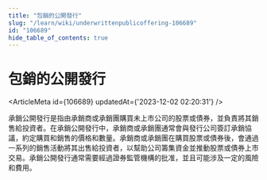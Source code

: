 ```yaml
---
title: "包銷的公開發行"
slug: "/learn/wiki/underwrittenpublicoffering-106689"
id: "106689"
hide_table_of_contents: true
---
```



# 包銷的公開發行

<ArticleMeta id={106689} updatedAt={'2023-12-02 02:20:31'} />
<div className='border-solid border-b border-t-0 my-4 border-[var(--ifm-color-gray-300)]' />

承銷公開發行是指由承銷商或承銷團購買未上市公司的股票或債券，並負責將其銷售給投資者。在承銷公開發行中，承銷商或承銷團通常會與發行公司簽訂承銷協議，約定購買和銷售的價格和數量。承銷商或承銷團在購買股票或債券後，會通過一系列的銷售活動將其出售給投資者，以幫助公司籌集資金並推動股票或債券上市交易。承銷公開發行通常需要經過證券監管機構的批准，並且可能涉及一定的風險和費用。
